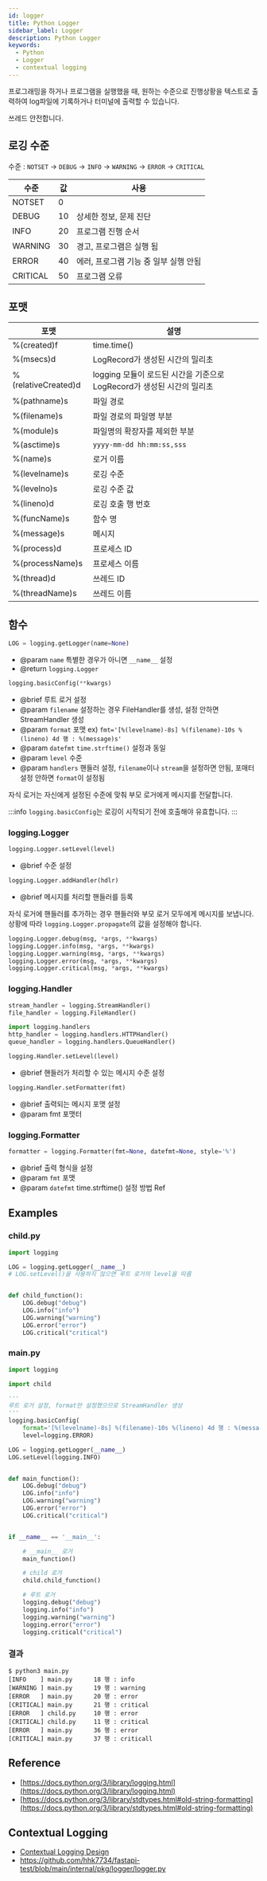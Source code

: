 ```yaml
---
id: logger
title: Python Logger
sidebar_label: Logger
description: Python Logger
keywords:
  - Python
  - Logger
  - contextual logging
---
```


프로그래밍을 하거나 프로그램을 실행했을 때, 원하는 수준으로 진행상황을 텍스트로 출력하여 log파일에 기록하거나 터미널에 출력할 수 있습니다.

쓰레드 안전합니다.

## 로깅 수준

수준 : `NOTSET` -> `DEBUG` -> `INFO` -> `WARNING` -> `ERROR` -> `CRITICAL`

| 수준     | 값  | 사용                                  |
| -------- | --- | ------------------------------------- |
| NOTSET   | 0   |                                       |
| DEBUG    | 10  | 상세한 정보, 문제 진단                |
| INFO     | 20  | 프로그램 진행 순서                    |
| WARNING  | 30  | 경고, 프로그램은 실행 됨              |
| ERROR    | 40  | 에러, 프로그램 기능 중 일부 실행 안됨 |
| CRITICAL | 50  | 프로그램 오류                         |

## 포맷

| 포맷                | 설명                                                                   |
| ------------------- | ---------------------------------------------------------------------- |
| %(created)f         | time.time()                                                            |
| %(msecs)d           | LogRecord가 생성된 시간의 밀리초                                       |
| %(relativeCreated)d | logging 모듈이 로드된 시간을 기준으로 LogRecord가 생성된 시간의 밀리초 |
| %(pathname)s        | 파일 경로                                                              |
| %(filename)s        | 파일 경로의 파일명 부분                                                |
| %(module)s          | 파일명의 확장자를 제외한 부분                                          |
| %(asctime)s         | `yyyy-mm-dd hh:mm:ss,sss`                                              |
| %(name)s            | 로거 이름                                                              |
| %(levelname)s       | 로깅 수준                                                              |
| %(levelno)s         | 로깅 수준 값                                                           |
| %(lineno)d          | 로깅 호출 행 번호                                                      |
| %(funcName)s        | 함수 명                                                                |
| %(message)s         | 메시지                                                                 |
| %(process)d         | 프로세스 ID                                                            |
| %(processName)s     | 프로세스 이름                                                          |
| %(thread)d          | 쓰레드 ID                                                              |
| %(threadName)s      | 쓰레드 이름                                                            |

## 함수

```python
LOG = logging.getLogger(name=None)
```

- @param `name` 특별한 경우가 아니면 `__name__` 설정
- @return `logging.Logger`

```python
logging.basicConfig(**kwargs)
```

- @brief 루트 로거 설정
- @param `filename` 설정하는 경우 FileHandler를 생성, 설정 안하면 StreamHandler 생성
- @param `format` 포맷
  ex) `fmt='[%(levelname)-8s] %(filename)-10s %(lineno) 4d 행 : %(message)s'`
- @param `datefmt` `time.strftime()` 설정과 동일
- @param `level` 수준
- @param `handlers` 핸들러 설정, `filename`이나 `stream`을 설정하면 안됨, 포매터 설정 안하면 `format`이 설정됨

자식 로거는 자신에게 설정된 수준에 맞춰 부모 로거에게 메시지를 전달합니다.

:::info
`logging.basicConfig`는 로깅이 시작되기 전에 호출해야 유효합니다.
:::

### logging.Logger

```python
logging.Logger.setLevel(level)
```

- @brief 수준 설정

```python
logging.Logger.addHandler(hdlr)
```

- @brief 메시지를 처리할 핸들러를 등록

자식 로거에 핸들러를 추가하는 경우 핸들러와 부모 로거 모두에게 메시지를 보냅니다.
상황에 따라 `logging.Logger.propagate`의 값을 설정해야 합니다.

```python
logging.Logger.debug(msg, *args, **kwargs)
logging.Logger.info(msg, *args, **kwargs)
logging.Logger.warning(msg, *args, **kwargs)
logging.Logger.error(msg, *args, **kwargs)
logging.Logger.critical(msg, *args, **kwargs)
```

### logging.Handler

```python
stream_handler = logging.StreamHandler()
file_handler = logging.FileHandler()

import logging.handlers
http_handler = logging.handlers.HTTPHandler()
queue_handler = logging.handlers.QueueHandler()
```

```python
logging.Handler.setLevel(level)
```

- @brief 핸들러가 처리할 수 있는 메시지 수준 설정

```python
logging.Handler.setFormatter(fmt)
```

- @brief 출력되는 메시지 포맷 설정
- @param fmt 포맷터

### logging.Formatter

```python
formatter = logging.Formatter(fmt=None, datefmt=None, style='%')
```

- @brief 출력 형식을 설정
- @param `fmt` 포맷
- @param `datefmt` time.strftime() 설정 방법 Ref

## Examples

### child.py

```python
import logging

LOG = logging.getLogger(__name__)
# LOG.setLevel()을 사용하지 않으면 루트 로거의 level을 따름


def child_function():
    LOG.debug("debug")
    LOG.info("info")
    LOG.warning("warning")
    LOG.error("error")
    LOG.critical("critical")
```

### main.py

```python
import logging

import child

'''
루트 로거 설정, format만 설정했으므로 StreamHandler 생성
'''
logging.basicConfig(
    format='[%(levelname)-8s] %(filename)-10s %(lineno) 4d 행 : %(message)s',
    level=logging.ERROR)

LOG = logging.getLogger(__name__)
LOG.setLevel(logging.INFO)


def main_function():
    LOG.debug("debug")
    LOG.info("info")
    LOG.warning("warning")
    LOG.error("error")
    LOG.critical("critical")


if __name__ == '__main__':

    # __main__ 로거
    main_function()

    # child 로거
    child.child_function()

    # 루트 로거
    logging.debug("debug")
    logging.info("info")
    logging.warning("warning")
    logging.error("error")
    logging.critical("critical")
```

### 결과

```shell {1}
$ python3 main.py
[INFO    ] main.py      18 행 : info
[WARNING ] main.py      19 행 : warning
[ERROR   ] main.py      20 행 : error
[CRITICAL] main.py      21 행 : critical
[ERROR   ] child.py     10 행 : error
[CRITICAL] child.py     11 행 : critical
[ERROR   ] main.py      36 행 : error
[CRITICAL] main.py      37 행 : criticall
```

## Reference

- [https://docs.python.org/3/library/logging.html](https://docs.python.org/3/library/logging.html)
- [https://docs.python.org/3/library/stdtypes.html#old-string-formatting](https://docs.python.org/3/library/stdtypes.html#old-string-formatting)

## Contextual Logging

- [Contextual Logging Design](/docs/lang/design/contextual-logging)
- https://github.com/hhk7734/fastapi-test/blob/main/internal/pkg/logger/logger.py
